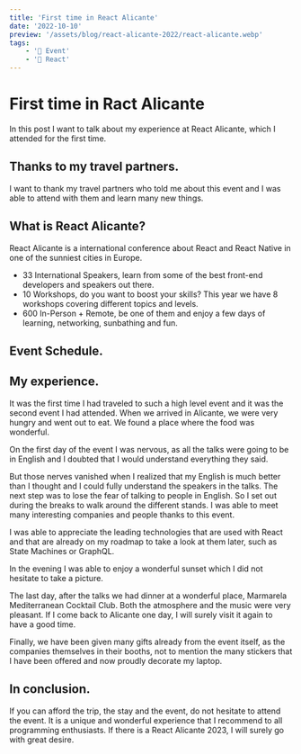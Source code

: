 ```yaml
---
title: 'First time in React Alicante'
date: '2022-10-10'
preview: '/assets/blog/react-alicante-2022/react-alicante.webp'
tags:
    - '🎤 Event'
    - '📘 React'
---
```


# First time in Ract Alicante

In this post I want to talk about my experience at React Alicante, which I attended for the first time.

<MdxImage src="/assets/blog/react-alicante-2022/react-alicante.webp" alt="photo" />

## Thanks to my travel partners.

I want to thank my travel partners who told me about this event and I was able to attend with them and learn many new things.

<MdxImage src="/assets/blog/react-alicante-2022/travel-partners.webp" alt="photo" />

## What is React Alicante?

React Alicante is a international conference about React and React Native in one of the sunniest cities in Europe.

-   33 International Speakers, learn from some of the best front-end developers and speakers out there.
-   10 Workshops, do you want to boost your skills? This year we have 8 workshops covering different topics and levels.
-   600 In-Person + Remote, be one of them and enjoy a few days of learning, networking, sunbathing and fun.

## Event Schedule.

<MdxImage src="/assets/blog/react-alicante-2022/event-schedule.webp" alt="photo" />

## My experience.

It was the first time I had traveled to such a high level event and it was the second event I had attended. When we arrived in Alicante, we were very hungry and went out to eat. We found a place where the food was wonderful.

<MdxImage src="/assets/blog/react-alicante-2022/food-1.webp" alt="photo" />
<MdxImage src="/assets/blog/react-alicante-2022/food-2.webp" alt="photo" />

On the first day of the event I was nervous, as all the talks were going to be in English and I doubted that I would understand everything they said.

<MdxImage src="/assets/blog/react-alicante-2022/first-day.webp" alt="photo" />

But those nerves vanished when I realized that my English is much better than I thought and I could fully understand the speakers in the talks. The next step was to lose the fear of talking to people in English. So I set out during the breaks to walk around the different stands. I was able to meet many interesting companies and people thanks to this event.

I was able to appreciate the leading technologies that are used with React and that are already on my roadmap to take a look at them later, such as State Machines or GraphQL.

In the evening I was able to enjoy a wonderful sunset which I did not hesitate to take a picture.

<MdxImage src="/assets/blog/react-alicante-2022/sunset.webp" alt="photo" />

The last day, after the talks we had dinner at a wonderful place, Marmarela Mediterranean Cocktail Club. Both the atmosphere and the music were very pleasant. If I come back to Alicante one day, I will surely visit it again to have a good time.

<MdxImage src="/assets/blog/react-alicante-2022/marmarela.webp" alt="photo" />

Finally, we have been given many gifts already from the event itself, as the companies themselves in their booths, not to mention the many stickers that I have been offered and now proudly decorate my laptop.

<MdxImage src="/assets/blog/react-alicante-2022/gifts.webp" alt="photo" />

## In conclusion.

If you can afford the trip, the stay and the event, do not hesitate to attend the event. It is a unique and wonderful experience that I recommend to all programming enthusiasts. If there is a React Alicante 2023, I will surely go with great desire.

